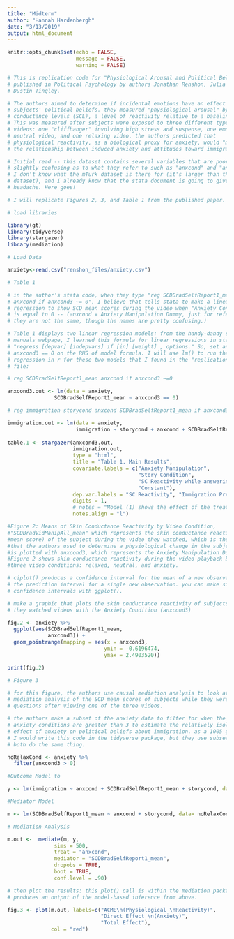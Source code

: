 ```yaml
---
title: "Midterm"
author: "Hannah Hardenbergh"
date: "3/13/2019"
output: html_document
---
```


```r
knitr::opts_chunk$set(echo = FALSE,
                      message = FALSE,
                      warning = FALSE)

# This is replication code for "Physiological Arousal and Political Beliefs"
# published in Political Psychology by authors Jonathan Renshon, Julia Lee &
# Dustin Tingley.

# The authors aimed to determine if incidental emotions have an effect on
# subjects' political beliefs. they measured "physiological arousal" by skin
# conductance levels (SCL), a level of reactivity relative to a baseline level.
# This was measured after subjects were exposed to three different types of
# videos: one "cliffhanger" involving high stress and suspense, one emotionally
# neutral video, and one relaxing video. the authors predicted that
# physiological reactivity, as a biological proxy for anxiety, would "mediate"
# the relationship between induced anxiety and attitudes toward immigrants.

# Initial read -- this dataset contains several variables that are poorly named,
# slightly confusing as to what they refer to such as "anxcond" and "anxcond3",
# I don't know what the mTurk dataset is there for (it's larger than the anxiety
# dataset), and I already know that the stata document is going to give me a
# headache. Here goes!

# I will replicate Figures 2, 3, and Table 1 from the published paper.

# load libraries

library(gt)
library(tidyverse)
library(stargazer)
library(mediation)

# Load Data

anxiety<-read.csv("renshon_files/anxiety.csv") 


```

```r
# Table 1

# in the author's stata code, when they type "reg SCDBradSelfReport1_mean
# anxcond if anxcond3 ~= 0", I believe that tells stata to make a linear
# regression to show SCD mean scores during the video when "Anxiety Condition"
# is equal to 0 -- (anxcond = Anxiety Manipulation Dummy, just for reference.
# they are not the same, though the names are pretty confusing.) 

# Table 1 displays two linear regression models: from the handy-dandy stata
# manuals webpage, I learned this formula for linear regressions in stata:
# "regress [depvar] [indepvars] if [in] [weight] , options." So, set an "option"
# anxcond3 == 0 on the RHS of model formula. I will use lm() to run the same
# regression in r for these two models that I found in the "replication code.do"
# file:

# reg SCDBradSelfReport1_mean anxcond if anxcond3 ~=0

anxcond3.out <- lm(data = anxiety, 
               SCDBradSelfReport1_mean ~ anxcond3 == 0)

# reg immigration storycond anxcond SCDBradSelfReport1_mean if anxcond3 ~=0

immigration.out <- lm(data = anxiety,
                      immigration ~ storycond + anxcond + SCDBradSelfReport1_mean + anxcond3 == 0)
  
table.1 <- stargazer(anxcond3.out,
                     immigration.out,
                     type = "html",
                     title = "Table 1. Main Results",
                     covariate.labels = c("Anxiety Manipulation",
                                          "Story Condition",
                                          "SC Reactivity while answering questions",
                                          "Constant"),
                     dep.var.labels = "SC Reactivity", "Immigration Preferences",
                     digits = 1,
                     # notes = "Model (1) shows the effect of the treatment (anxiety) on physiological reactivity while Model (2) shows the effects of physiological reactivity on immigration preferences, controlling for the story condition. Both models includes only Neutral & Anxiety conditions (Relax condition is excluded). Standard errors in brackets.",
                     notes.align = "l")

```


```r
#Figure 2: Means of Skin Conductance Reactivity by Video Condition,
#"SCDBradVidManipAll_mean" which represents the skin conductance reactivity (a
#mean score) of the subject during the video they watched, which is the method
#that the authors used to determine a physiological change in the subject. This
#is plotted with anxcond3, which represents the Anxiety Manipulation Dummy.
#Figure 2 shows skin conductance reactivity during the video playback by the
#three video conditions: relaxed, neutral, and anxiety.

# ciplot() produces a confidence interval for the mean of a new observation or
# the prediction interval for a single new observation. you can make similar
# confidence intervals with ggplot().

# make a graphic that plots the skin conductance reactivity of subjects while
# they watched videos with the Anxiety Condition (anxcond3)

fig.2 <- anxiety %>% 
  ggplot(aes(SCDBradSelfReport1_mean, 
             anxcond3)) + 
  geom_pointrange(mapping = aes(x = anxcond3,
                               ymin = -0.6196474,
                               ymax = 2.4903520))

print(fig.2)
```


```r
# Figure 3

# for this figure, the authors use causal mediation analysis to look at a causal
# mediation analysis of the SCD mean scores of subjects while they were asked
# questions after viewing one of the three videos.

# the authors make a subset of the anxiety data to filter for when the subjects'
# anxiety conditions are greater than 3 to estimate the relatively isolated
# effect of anxiety on political beliefs about immigration. as a 1005 graduate,
# I would write this code in the tidyverse package, but they use subset(). They
# both do the same thing.

noRelaxCond <- anxiety %>% 
  filter(anxcond3 > 0)

#Outcome Model to 

y <- lm(immigration ~ anxcond + SCDBradSelfReport1_mean + storycond, data= noRelaxCond)

#Mediator Model

m <- lm(SCDBradSelfReport1_mean ~ anxcond + storycond, data= noRelaxCond)

# Mediation Analysis

m.out <-  mediate(m, y,
               sims = 500,
               treat = "anxcond", 
               mediator = "SCDBradSelfReport1_mean", 
               dropobs = TRUE, 
               boot = TRUE, 
               conf.level = .90)

# then plot the results: this plot() call is within the mediation package, which
# produces an output of the model-based inference from above.

fig.3 <- plot(m.out, labels=c("ACME\n(Physiological \nReactivity)", 
                              "Direct Effect \n(Anxiety)", 
                              "Total Effect"),
              col = "red")


```

